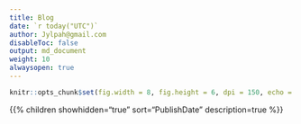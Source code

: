 ```yaml
---
title: Blog
date: `r today("UTC")`
author: Jylpah@gmail.com
disableToc: false
output: md_document
weight: 10
alwaysopen: true
---
```

```r
knitr::opts_chunk$set(fig.width = 8, fig.height = 6, dpi = 150, echo = FALSE, dev = "svglite", fig.ext = "svgz")
```
{{% children showhidden="true" sort="PublishDate" description=true %}}
